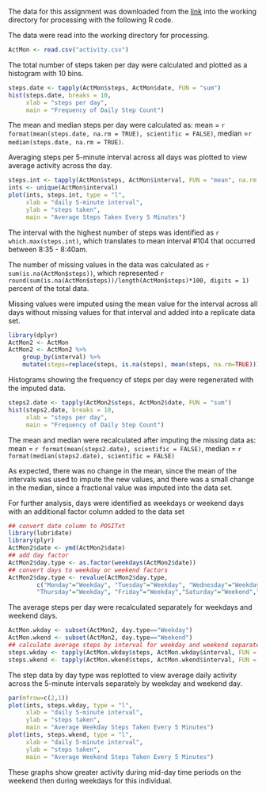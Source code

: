 The data for this assignment was downloaded from the <link provided in the assignment>[link](https://d396qusza40orc.cloudfront.net/repdata%2Fdata%2Factivity.zip) into the working directory for processing with the following R code.

The data were read into the working directory for processing.  
```r
ActMon <- read.csv("activity.csv")
```  

The total number of steps taken per day were calculated and plotted as a histogram with 10 bins.
```r
steps.date <- tapply(ActMon$steps, ActMon$date, FUN = "sum")
hist(steps.date, breaks = 10,
     xlab = "steps per day",
     main = "Frequency of Daily Step Count")
```

The mean and median steps per day were calculated as: mean = `r format(mean(steps.date, na.rm = TRUE), scientific = FALSE)`, median =`r median(steps.date, na.rm = TRUE)`.

Averaging steps per 5-minute interval across all days was plotted to view average activity across the day.
```r
steps.int <- tapply(ActMon$steps, ActMon$interval, FUN = "mean", na.rm = TRUE)
ints <- unique(ActMon$interval)
plot(ints, steps.int, type = "l",
     xlab = "daily 5-minute interval",
     ylab = "steps taken",
     main = "Average Steps Taken Every 5 Minutes")
```

The interval with the highest number of steps was identified as `r which.max(steps.int)`, which translates to mean interval #104 that occurred between 8:35 - 8:40am.

The number of missing values in the data was calculated as `r sum(is.na(ActMon$steps))`, which represented `r round(sum(is.na(ActMon$steps))/length(ActMon$steps)*100, digits = 1)` percent of the total data.

Missing values were imputed using the mean value for the interval across all days without missing values for that interval and added into a replicate data set.
```r
library(dplyr)
ActMon2 <- ActMon
ActMon2 <- ActMon2 %>%
    group_by(interval) %>%
    mutate(steps=replace(steps, is.na(steps), mean(steps, na.rm=TRUE)))
```

Histograms showing the frequency of steps per day were regenerated with the imputed data.
```r
steps2.date <- tapply(ActMon2$steps, ActMon2$date, FUN = "sum")
hist(steps2.date, breaks = 10,
     xlab = "steps per day",
     main = "Frequency of Daily Step Count")
```

The mean and median were recalculated after imputing the missing data as: mean = `r format(mean(steps2.date), scientific = FALSE)`, median = `r format(median(steps2.date), scientific = FALSE)`

As expected, there was no change in the mean, since the mean of the intervals was used to impute the new values, and there was a small change in the median, since a fractional value was imputed into the data set.

For further analysis, days were identified as weekdays or weekend days with an additional factor column added to the data set
```r
## convert date column to POSITxt
library(lubridate)
library(plyr)
ActMon2$date <- ymd(ActMon2$date)
## add day factor
ActMon2$day.type <- as.factor(weekdays(ActMon2$date))
## convert days to weekday or weekend factors
ActMon2$day.type <- revalue(ActMon2$day.type, 
        c("Monday"="Weekday", "Tuesday"="Weekday", "Wednesday"="Weekday", 
        "Thursday"="Weekday", "Friday"="Weekday","Saturday"="Weekend","Sunday"="Weekend"))
```

The average steps per day were recalculated separately for weekdays and weekend days.
```r
ActMon.wkday <- subset(ActMon2, day.type=="Weekday")
ActMon.wkend <- subset(ActMon2, day.type=="Weekend")
## calculate average steps by interval for weekday and weekend separately
steps.wkday <- tapply(ActMon.wkday$steps, ActMon.wkday$interval, FUN = "mean")
steps.wkend <- tapply(ActMon.wkend$steps, ActMon.wkend$interval, FUN = "mean")
```

The step data by day type was replotted to view average daily activity across the 5-minute intervals separately by weekday and weekend day.
```r
par(mfrow=c(2,1))
plot(ints, steps.wkday, type = "l",
     xlab = "daily 5-minute interval",
     ylab = "steps taken",
     main = "Average Weekday Steps Taken Every 5 Minutes")
plot(ints, steps.wkend, type = "l",
     xlab = "daily 5-minute interval",
     ylab = "steps taken",
     main = "Average Weekend Steps Taken Every 5 Minutes")
```

These graphs show greater activity during mid-day time periods on the weekend then during weekdays for this individual.

